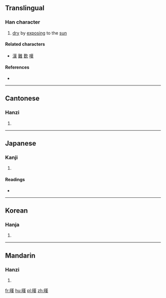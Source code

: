 {{also|堇}}
==Translingual==

===Han character===
{{Han char|rn=72|rad=日|as=11|sn=15|four=6403<sub>4</sub>|canj=日廿中人 (ATLO)|ids=⿰日𦰩}}

# [[dry]] by [[exposing]] to the [[sun]]

====Related characters====
* [[漢]] [[難]] [[歎]] [[嘆]]

====References====
* {{Han ref|kx=0499.310|dkj=14138|dj=0869.010|hdz=21532.120|uh=66B5|ud=26293|bh=E5C3|bd=58819}}

----

==Cantonese==

===Hanzi===
{{yue-hanzi|jyut=[[hon3]]|y=hon3}}

# {{defn|lang=yue|sort=日11}}

----

==Japanese==

===Kanji===
{{ja-kanji|grade=|rs=日11}}

# {{defn|lang=ja|sort=日11}}

====Readings====
* {{ja-readings|on=[[かん]] (kan)|kun=[[かわかす]] (kawakasu)}}

----

==Korean==

===Hanja===
{{ko-hanja|hangeul=한|eumhun=|rv=han|mr=han|y=han}}

# {{defn|lang=ko|sort=日11}}

----

==Mandarin==

===Hanzi===
{{cmn-hanzi|pin=[[hàn]] ([[han4]]), [[liǎo]] ([[liao3]])|wg=han<sup>4</sup>, liao<sup>3</sup>}}

# {{defn|lang=cmn|sort=日11}}

[[fr:暵]]
[[hu:暵]]
[[pl:暵]]
[[zh:暵]]